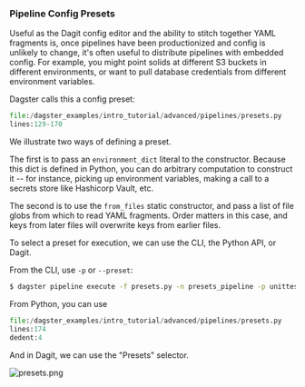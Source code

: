 
### Pipeline Config Presets

Useful as the Dagit config editor and the ability to stitch together
YAML fragments is, once pipelines have been productionized and config is
unlikely to change, it's often useful to distribute pipelines with
embedded config. For example, you might point solids at different S3
buckets in different environments, or want to pull database credentials
from different environment variables.

Dagster calls this a config preset:

```python literalinclude showLines startLine=129 emphasize-lines=14-40 caption=presets.py
file:/dagster_examples/intro_tutorial/advanced/pipelines/presets.py
lines:129-170
```

We illustrate two ways of defining a preset.

The first is to pass an `environment_dict` literal to the constructor.
Because this dict is defined in Python, you can do arbitrary computation
to construct it -- for instance, picking up environment variables,
making a call to a secrets store like Hashicorp Vault, etc.

The second is to use the `from_files` static constructor, and pass a
list of file globs from which to read YAML fragments. Order matters in
this case, and keys from later files will overwrite keys from earlier
files.

To select a preset for execution, we can use the CLI, the Python API, or
Dagit.

From the CLI, use `-p` or `--preset`:

```bash
$ dagster pipeline execute -f presets.py -n presets_pipeline -p unittest
```

From Python, you can use <PyObject module="dagster" object="execute_pipeline" />

```python literalinclude showLines startLine=174 caption=presets.py
file:/dagster_examples/intro_tutorial/advanced/pipelines/presets.py
lines:174
dedent:4
```

And in Dagit, we can use the "Presets" selector.

![presets.png](/assets/images/tutorial/presets.png)
